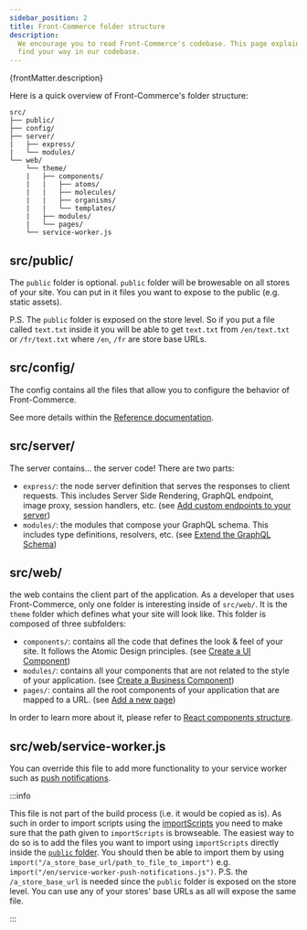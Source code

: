 ```yaml
---
sidebar_position: 2
title: Front-Commerce folder structure
description:
  We encourage you to read Front-Commerce's codebase. This page explains how to
  find your way in our codebase.
---
```


<p>{frontMatter.description}</p>

Here is a quick overview of Front-Commerce's folder structure:

```
src/
├── public/
├── config/
├── server/
|   ├── express/
|   └── modules/
└── web/
    └── theme/
    |   ├── components/
    |   |   ├── atoms/
    |   |   ├── molecules/
    |   |   ├── organisms/
    |   |   └── templates/
    |   ├── modules/
    |   └── pages/
    └── service-worker.js
```

## src/public/

The `public` folder is optional. `public` folder will be browesable on all
stores of your site. You can put in it files you want to expose to the public
(e.g. static assets).

P.S. The `public` folder is exposed on the store level. So if you put a file
called `text.txt` inside it you will be able to get `text.txt` from
`/en/text.txt` or `/fr/text.txt` where `/en`, `/fr` are store base URLs.

## src/config/

The config contains all the files that allow you to configure the behavior of
Front-Commerce.

See more details within the
[Reference documentation](/docs/reference/configurations).

## src/server/

The server contains… the server code! There are two parts:

- `express/`: the node server definition that serves the responses to client
  requests. This includes Server Side Rendering, GraphQL endpoint, image proxy,
  session handlers, etc. (see
  [Add custom endpoints to your server](/docs/advanced/server/add-http-endpoint))
- `modules/`: the modules that compose your GraphQL schema. This includes type
  definitions, resolvers, etc. (see
  [Extend the GraphQL Schema](/docs/essentials/extend-the-graphql-schema))

## src/web/

the web contains the client part of the application. As a developer that uses
Front-Commerce, only one folder is interesting inside of `src/web/`. It is the
`theme` folder which defines what your site will look like. This folder is
composed of three subfolders:

- `components/`: contains all the code that defines the look & feel of your
  site. It follows the Atomic Design principles. (see
  [Create a UI Component](/docs/essentials/create-a-ui-component))
- `modules/`: contains all your components that are not related to the style of
  your application. (see
  [Create a Business Component](/docs/essentials/create-a-business-component))
- `pages/`: contains all the root components of your application that are mapped
  to a URL. (see [Add a new page](/docs/essentials/add-a-page-client-side))

In order to learn more about it, please refer to
[React components structure](./react-components-structure).

## src/web/service-worker.js

You can override this file to add more functionality to your service worker such
as
[push notifications](https://developer.mozilla.org/en-US/docs/Web/Progressive_web_apps/Re-engageable_Notifications_Push).

:::info

This file is not part of the build process (i.e. it would be copied as is). As
such in order to import scripts using the
[importScripts](https://developer.mozilla.org/en-US/docs/Web/API/WorkerGlobalScope/importScripts)
you need to make sure that the path given to `importScripts` is browseable. The
easiest way to do so is to add the files you want to import using
`importScripts` directly inside the [`public` folder](#src-public). You should
then be able to import them by using
`import("/a_store_base_url/path_to_file_to_import")` e.g.
`import("/en/service-worker-push-notifications.js")`. P.S. the
`/a_store_base_url` is needed since the `public` folder is exposed on the store
level. You can use any of your stores' base URLs as all will expose the same
file.

:::
